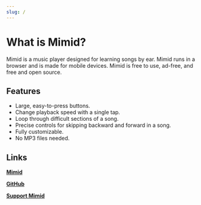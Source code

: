 ```yaml
---
slug: /
---
```


# What is Mimid?

Mimid is a music player designed for learning songs by ear.
Mimid runs in a browser and is made for mobile devices.
Mimid is free to use, ad-free, and free and open source.

## Features

- Large, easy-to-press buttons.
- Change playback speed with a single tap.
- Loop through difficult sections of a song.
- Precise controls for skipping backward and forward in a song.
- Fully customizable.
- No MP3 files needed.

## Links

[**Mimid**](https://mimid.app/)

[**GitHub**](https://github.com/vic-ma/mimid)

[**Support Mimid**](https://ko-fi.com/mimid)
